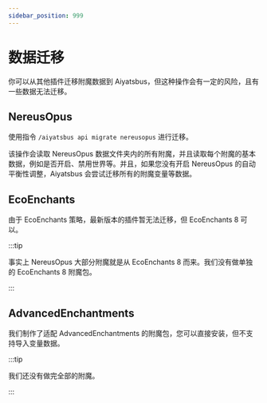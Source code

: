 ```yaml
---
sidebar_position: 999
---
```


# 数据迁移

你可以从其他插件迁移附魔数据到 Aiyatsbus，但这种操作会有一定的风险，且有一些数据无法迁移。

## NereusOpus

使用指令 `/aiyatsbus api migrate nereusopus` 进行迁移。

该操作会读取 NereusOpus 数据文件夹内的所有附魔，并且读取每个附魔的基本数据，例如是否开启、禁用世界等。并且，如果您没有开启 NereusOpus 的自动平衡性调整，Aiyatsbus 会尝试迁移所有的附魔变量等数据。

## EcoEnchants

由于 EcoEnchants 策略，最新版本的插件暂无法迁移，但 EcoEnchants 8 可以。

:::tip

事实上 NereusOpus 大部分附魔就是从 EcoEnchants 8 而来。我们没有做单独的 EcoEnchants 8 附魔包。

:::

## AdvancedEnchantments

我们制作了适配 AdvancedEnchantments 的附魔包，您可以直接安装，但不支持导入变量数据。

:::tip

我们还没有做完全部的附魔。

:::